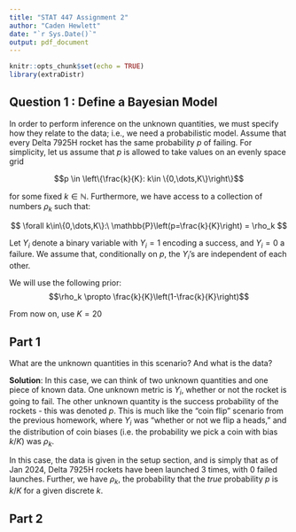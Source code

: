 ```yaml
---
title: "STAT 447 Assignment 2"
author: "Caden Hewlett"
date: "`r Sys.Date()`"
output: pdf_document
---
```



```r
knitr::opts_chunk$set(echo = TRUE)
library(extraDistr)
```


## Question 1 : Define a Bayesian Model

In order to perform inference on the unknown quantities, we must specify how they relate to the data; i.e., we need a probabilistic model. Assume that every Delta 7925H rocket has the same probability 
$p$ of failing. For simplicity, let us assume that $p$ is allowed to take values on an evenly space grid

$$p \in \left\{\frac{k}{K}: k\in \{0,\dots,K\}\right\}$$

for some fixed $k \in \mathbb{N}$. Furthermore, we have access to a collection of numbers 
$\rho_k$ such that:

$$
\forall k\in\{0,\dots,K\}:\ \mathbb{P}\left(p=\frac{k}{K}\right) = \rho_k
$$

Let $Y_i$ denote a binary variable with $Y_i = 1$ encoding a success, and $Y_i = 0$ a failure. 
We assume that, conditionally on $p$, the $Y_i$’s are independent of each other.

We will use the following prior:
$$\rho_k \propto \frac{k}{K}\left(1-\frac{k}{K}\right)$$

From now on, use $K = 20$

## Part 1

What are the unknown quantities in this scenario? And what is the data?


**Solution**: In this case, we can think of two unknown quantities and one piece of known data. One unknown metric is $Y_i$, whether or not the rocket is going to fail. The other unknown quantity is the success probability of the rockets - this was denoted $p$.  This is much like the "coin flip" scenario from the previous homework, where $Y_i$ was "whether or not we flip a heads," and the distribution of coin biases (i.e. the probability we pick a coin with bias $k/K$) was $\rho_k$. 

In this case, the data is given in the setup section, and is simply that as of Jan 2024, Delta 7925H rockets have been launched 3 times, with 0 failed launches. Further, we have $\rho_k$, the probability that the *true* probability $p$ is $k/K$ for a given discrete $k$. 

## Part 2